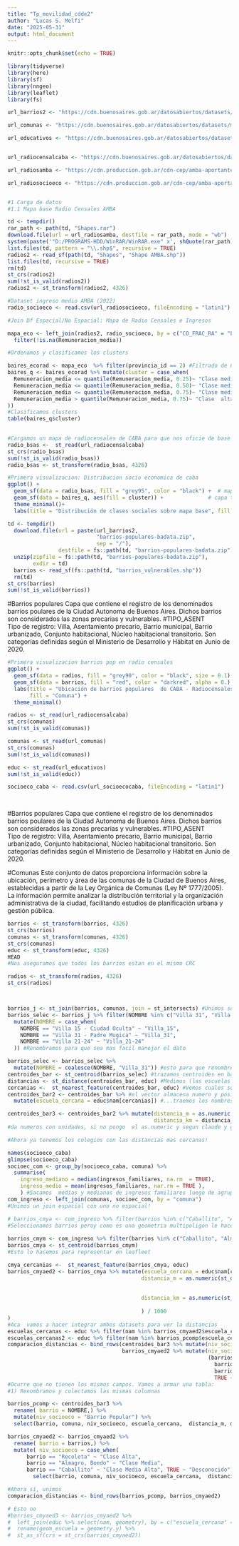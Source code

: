 ```yaml
---
title: "Tp_movilidad_cdde2"
author: "Lucas S. Melfi"
date: "2025-05-31"
output: html_document
---
```


```r
knitr::opts_chunk$set(echo = TRUE)
```

```r
library(tidyverse)
library(here)
library(sf)
library(nngeo)
library(leaflet)
library(fs)

```

```r


url_barrios2 <- "https://cdn.buenosaires.gob.ar/datosabiertos/datasets/ministerio-de-desarrollo-humano-y-habitat/barrios-populares"

url_comunas <- "https://cdn.buenosaires.gob.ar/datosabiertos/datasets/ministerio-de-educacion/comunas/comunas.geojson"

url_educativos <- "https://cdn.buenosaires.gob.ar/datosabiertos/datasets/ministerio-de-educacion/establecimientos-educativos/establecimientos_educativos.geojson"


url_radiocensalcaba <- "https://cdn.buenosaires.gob.ar/datosabiertos/datasets/direccion-general-de-estadisticas-y-censos/informacion-censal-por-radio/caba_radios_censales.geojson"

url_radiosamba <- "https://cdn.produccion.gob.ar/cdn-cep/amba-aportantes/Shapes.rar"

url_radiosocioeco <- "https://cdn.produccion.gob.ar/cdn-cep/amba-aportantes/Empleo-AMBA.csv"



```


```r
#1 Carga de datos
#1.1 Mapa base Radio Censales AMBA

td <- tempdir()
rar_path <- path(td, "Shapes.rar")
download.file(url = url_radiosamba, destfile = rar_path, mode = "wb")
system(paste('"D:/PROGRAMS-HDD/WinRAR/WinRAR.exe" x', shQuote(rar_path), shQuote(td)))
list.files(td, pattern = "\\.shp$", recursive = TRUE)
radios2 <- read_sf(path(td, "Shapes", "Shape AMBA.shp"))
list.files(td, recursive = TRUE)
rm(td)
st_crs(radios2)
sum(!st_is_valid(radios2))
radios2 <- st_transform(radios2, 4326)
```


```r
#Dataset ingreso medio AMBA (2022)
radio_socioeco <- read.csv(url_radiosocioeco, fileEncoding = "latin1")
```

```r
#Join Df Espacial/No Espacial: Mapa de Radio Censales e Ingresos 

mapa_eco <- left_join(radios2, radio_socioeco, by = c("CO_FRAC_RA" = "LINK" ) ) %>%
  filter(!is.na(Remuneracion_media)) 

```

```r

#Ordenamos y clasificamos los clusters

baires_ecorad <- mapa_eco  %>% filter(provincia_id == 2) #Filtrado de CABA
baires_q <- baires_ecorad %>% mutate(cluster = case_when(
  Remuneracion_media <= quantile(Remuneracion_media, 0.25)~ "Clase media baja", 
  Remuneracion_media <= quantile(Remuneracion_media, 0.50)~ "Clase media",
  Remuneracion_media <= quantile(Remuneracion_media, 0.75)~ "Clase media alta",
  Remuneracion_media > quantile(Remuneracion_media, 0.75)~ "Clase  alta"
))
#Clasificamos clusters
table(baires_q$cluster)
  
```
```r
#Cargamos un mapa de radiocensales de CABA para que nos oficie de base
radio_bsas <-  st_read(url_radiocensalcaba)
st_crs(radio_bsas)
sum(!st_is_valid(radio_bsas))
radio_bsas <- st_transform(radio_bsas, 4326)
```


```r
#Primera visualizacion: Distribucion socio economica de caba
ggplot() +
  geom_sf(data = radio_bsas, fill = "grey95", color = "black") +  # mapa base
  geom_sf(data = baires_q, aes(fill = cluster)) +              # capa temática
  theme_minimal()+ 
  labs(title = "Distribución de clases sociales sobre mapa base", fill = "Clase")

```



```r
td <- tempdir()
  download.file(url = paste(url_barrios2,
                            "barrios-populares-badata.zip",
                            sep = "/"),
                destfile = fs::path(td, "barrios-populares-badata.zip") )
  unzip(zipfile = fs::path(td, "barrios-populares-badata.zip"),
        exdir = td)
  barrios <- read_sf(fs::path(td, "barrios_vulnerables.shp"))
  rm(td)
st_crs(barrios)
sum(!st_is_valid(barrios))

```
#Barrios populares 
Capa que contiene el registro de los denominados barrios poulares de la Ciudad Autonoma de Buenos Aires. Dichos barrios son considerados las zonas precarias y vulnerables.
#TIPO_ASENT		
Tipo de registro: Villa, Asentamiento precario, Barrio municipal, Barrio urbanizado, Conjunto habitacional, Núcleo habitacional transitorio. Son categorías definidas según el Ministerio de Desarrollo y Hábitat en Junio de 2020.


```r
#Primera visualizacion barrios pop en radio censales
ggplot() +
  geom_sf(data = radios, fill = "grey90", color = "black", size = 0.1) +
  geom_sf(data = barrios, fill = "red", color = "darkred", alpha = 0.) +
  labs(title = "Ubicación de barrios populares  de CABA - Radiocensales",
       fill = "Comuna") +
  theme_minimal()
```


```r

radios <- st_read(url_radiocensalcaba)
st_crs(comunas)
sum(!st_is_valid(comunas))

comunas <- st_read(url_comunas)
st_crs(comunas)
sum(!st_is_valid(comunas))

educ <- st_read(url_educativos)
sum(!st_is_valid(educ))

socioeco_caba <- read.csv(url_socioecocaba, fileEncoding = "latin1")

  
```
#Barrios populares 
Capa que contiene el registro de los denominados barrios poulares de la Ciudad Autonoma de Buenos Aires. Dichos barrios son considerados las zonas precarias y vulnerables.
#TIPO_ASENT		
Tipo de registro: Villa, Asentamiento precario, Barrio municipal, Barrio urbanizado, Conjunto habitacional, Núcleo habitacional transitorio. Son categorías definidas según el Ministerio de Desarrollo y Hábitat en Junio de 2020.

#Comunas
Este conjunto de datos proporciona información sobre la ubicación, perímetro y área de las comunas de la Ciudad de Buenos Aires, establecidas a partir de la Ley Orgánica de Comunas (Ley Nº 1777/2005). La información permite analizar la distribución territorial y la organización administrativa de la ciudad, facilitando estudios de planificación urbana y gestión pública.



```r
barrios <- st_transform(barrios, 4326)
st_crs(barrios)
comunas <- st_transform(comunas, 4326)
st_crs(comunas)
educ <- st_transform(educ, 4326)
HEAD
#Nos aseguramos que todos los barrios estan en el mismo CRC

radios <- st_transform(radios, 4326)
st_crs(radios)



barrios_j <- st_join(barrios, comunas, join = st_intersects) #Unimos solo las partes de la geometría que se intersectan entre barrios populares y comunas.
barrios_selec <- barrios_j %>% filter(NOMBRE %in% c("Villa 31", "Villa 21-24", "Villa 15 - Ciudad Oculta")) %>%
  mutate(NOMBRE = case_when(
    NOMBRE == "Villa 15 - Ciudad Oculta" ~ "Villa_15",
    NOMBRE == "Villa 31 - Padre Mugica" ~ "Villa_31",
    NOMBRE == "Villa 21-24" ~ "Villa_21-24"
  )) #Renombramos para que sea mas facil manejar el dato

barrios_selec <- barrios_selec %>%
  mutate(NOMBRE = coalesce(NOMBRE, "Villa_31")) #esto para que renombre los NA como Villa 31 que es el primer string
centroides_bar <- st_centroid(barrios_selec) #trazamos centroides en barrios para la posterior medicion de distancias
distancias <- st_distance(centroides_bar, educ) #Medimos (las escuelas estan en geometria punto)
cercanias <-  st_nearest_feature(centroides_bar, educ) #Vemos cuales son las mas cercanas, quedan en el vector
centroides_bar2 <- centroides_bar %>% #el vector almacena numero y posicionamiento, lo cruzamos con centroides y
  mutate(escuela_cercana = educ$nam[cercanias]) #...traemos los nombres de las escuelas más cercanas.

centroides_bar3 <- centroides_bar2 %>% mutate(distancia_m = as.numeric (st_distance(geometry, educ[cercanias, ], by_element = TRUE)), 
                                              distancia_km = distancia_m / 1000)
#da numeros con unidades, si no pongo  el as.numeric y segun claude y gpt eso dificulta para operaciones posteriores (preguntar a Pablo)

#Ahora ya tenemos los colegios con las distancias mas cercanas!

names(socioeco_caba)
glimpse(socioeco_caba)
socioec_com <- group_by(socioeco_caba, comuna) %>%
  summarise(
    ingreso_mediano = median(ingresos_familiares, na.rm  = TRUE),
    ingreso_medio = mean(ingresos_familiares, nar.rm = TRUE ),
    ) #Sacamos  medias y medianas de ingresos familiares luego de agrupar por comunas
com_ingreso <- left_join(comunas, socioec_com, by = "comuna")
#Unimos un join espacial con uno no espacial!

# barrios_cmya <- com_ingreso %>% filter(barrios %in% c("Caballito", "Almagro, Boedo", "Recoleta")) %>% st_centroid()
#Seleccionamos barrios peroy como es una geometria multipoligon le hacems centroides (esto no va porque necesito los barrios cmya como multipoligons para leafleet)
 
barrios_cmym <- com_ingreso %>% filter(barrios %in% c("Caballito", "Almagro, Boedo", "Recoleta"))
barrios_cmya <- st_centroid(barrios_cmym)
#Esto lo hacemos para representar en leafleet

cmya_cercanias <-  st_nearest_feature(barrios_cmya, educ) 
barrios_cmyaed2 <- barrios_cmya %>% mutate(escuela_cercana = educ$nam[cmya_cercanias], 
                                          distancia_m = as.numeric(st_distance(geometry,
                                                                               educ[cmya_cercanias, ],
                                                                               by_element =TRUE)),
                                          distancia_km = as.numeric(st_distance(geometry,                                                                                educ[cmya_cercanias,],
                                                                                by_element = TRUE)
                                          ) / 1000
)
#Aca  vamos a hacer integrar ambos datasets para ver la distancias
escuelas_cercanas <- educ %>% filter(nam %in% barrios_cmyaed2$escuela_cercana) #Para Leafleet
escuelas_cercanas2 <- educ %>% filter(nam %in% barrios_pcomp$escuela_cercana)
comparacion_distancias <- bind_rows(centroides_bar3 %>% mutate(niv_socioeco = "Barrio Popular"),
                                    barrios_cmyaed2 %>% mutate(niv_socioeco = case_when 
                                                               (barrios== "Recoleta" ~ "Clase Alta",
                                                                 barrios == "Almagro, Boedo" ~ "Clase Media",
                                                                 barrios == "Caballito" ~ "Clase Media Alta",
                                                                 TRUE ~ "Desconocido" )))
#Ocurre que no tienen los mismos campos. Vamos a armar una tabla:
#1) Renombramos y colectamos las mismas columnas

barrios_pcomp <- centroides_bar3 %>%
  rename( barrio = NOMBRE,) %>%
  mutate(niv_socioeco = "Barrio Popular") %>%
  select(barrio, comuna, niv_socioeco, escuela_cercana,  distancia_m, distancia_km, geometry)

barrios_cmyaed2 <- barrios_cmyaed2 %>%
  rename( barrio = barrios,) %>%
  mutate( niv_socioeco = case_when(
      barrio == "Recoleta" ~ "Clase Alta",
      barrio == "Almagro, Boedo" ~ "Clase Media",
      barrio == "Caballito" ~ "Clase Media Alta", TRUE ~ "Desconocido")) %>% 
        select(barrio, comuna, niv_socioeco, escuela_cercana,  distancia_m, distancia_km, geometry)

#Ahora sí, unimos
comparacion_distancias <- bind_rows(barrios_pcomp, barrios_cmyaed2)

# Esto no 
#barrios_cmyaed3 <- barrios_cmyaed2 %>%
#  left_join(educ %>% select(nam, geometry), by = c("escuela_cercana" = "nam")) %>%
#  rename(geom_escuela = geometry.y) %>%
#  st_as_sf(crs = st_crs(barrios_cmyaed2))

```






